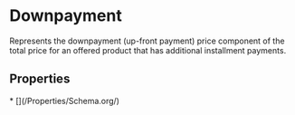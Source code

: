 # Downpayment

Represents the downpayment (up-front payment) price component of the total price for an offered product that has additional installment payments.

## Properties

<Grid>
* [](/Properties/Schema.org/)

</Grid>


